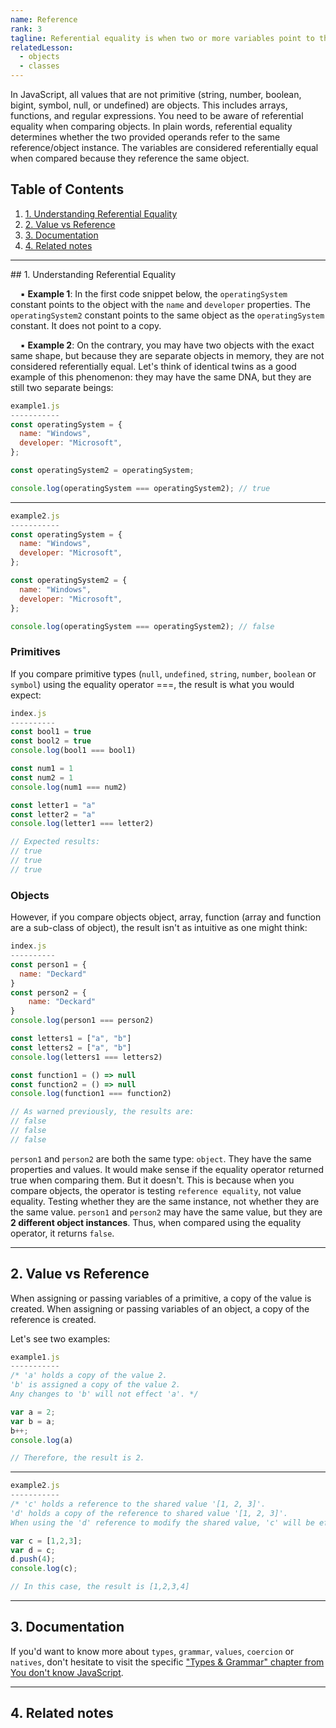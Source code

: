 ```yaml
---
name: Reference
rank: 3
tagline: Referential equality is when two or more variables point to the same object in memory.
relatedLesson:
  - objects
  - classes
---
```



<LessonDescription name={frontmatter.name}>
  In JavaScript, all values that are not primitive (string, number, boolean, bigint, 
  symbol, null, or undefined) are objects. This includes arrays, functions, and 
  regular expressions. You need to be aware of referential equality when comparing 
  objects. In plain words, referential equality determines whether the two provided 
  operands refer to the same reference/object instance. The variables are considered 
  referentially equal when compared because they reference the same object.
</LessonDescription>

## Table of Contents

1. [1. Understanding Referential Equality](#1-understanding-referential-equality)
2. [2. Value vs Reference](#2-value-vs-reference)
3. [3. Documentation](#3-documentation)
4. [4. Related notes](#4-related-notes)

---

<div class="reference">
  ## 1. Understanding Referential Equality

  &nbsp;&nbsp;&nbsp;&nbsp;▪ **Example 1**: In the first code snippet below, the `operatingSystem` constant points to the 
  object with the `name` and `developer` properties. The `operatingSystem2` constant points to the same object as the 
  `operatingSystem` constant. It does not point to a copy.

  &nbsp;&nbsp;&nbsp;&nbsp;▪ **Example 2**: On the contrary, you may have two objects with the exact same shape, but because 
  they are separate objects in memory, they are not considered referentially equal. Let's think of identical 
  twins as a good example of this phenomenon: they may have the same DNA, but they are still two separate beings:

  <StaticCodeContainer>

  ```js
  example1.js
  -----------
  const operatingSystem = {
    name: "Windows",
    developer: "Microsoft",
  };

  const operatingSystem2 = operatingSystem;

  console.log(operatingSystem === operatingSystem2); // true
  ```

  ---

  ```js
  example2.js
  -----------
  const operatingSystem = {
    name: "Windows",
    developer: "Microsoft",
  };

  const operatingSystem2 = {
    name: "Windows",
    developer: "Microsoft",
  };

  console.log(operatingSystem === operatingSystem2); // false
  ```

  </StaticCodeContainer>

  ### Primitives

  If you compare primitive types (`null`, `undefined`, `string`, `number`, `boolean` or `symbol`) using the 
  equality operator ===, the result is what you would expect:

  <StaticCodeContainer>

  ```js
  index.js
  ----------
  const bool1 = true
  const bool2 = true
  console.log(bool1 === bool1)

  const num1 = 1
  const num2 = 1
  console.log(num1 === num2)

  const letter1 = "a"
  const letter2 = "a"
  console.log(letter1 === letter2)

  // Expected results:
  // true
  // true
  // true
  ```

  </StaticCodeContainer>

  ### Objects

  However, if you compare objects object, array, function (array and function are a sub-class of object), the 
  result isn't as intuitive as one might think:

  <StaticCodeContainer>

  ```js
  index.js
  ----------
  const person1 = {
    name: "Deckard"
  }
  const person2 = {
      name: "Deckard"
  }
  console.log(person1 === person2)

  const letters1 = ["a", "b"]
  const letters2 = ["a", "b"]
  console.log(letters1 === letters2)

  const function1 = () => null
  const function2 = () => null
  console.log(function1 === function2)

  // As warned previously, the results are:
  // false
  // false
  // false
  ```

  </StaticCodeContainer>

  `person1` and `person2` are both the same type: `object`. They have the same properties and values. It would 
  make sense if the equality operator returned true when comparing them. But it doesn't. This is because when 
  you compare objects, the operator is testing `reference equality`, not value equality. Testing whether they 
  are the same instance, not whether they are the same value. `person1` and `person2` may have the same value, 
  but they are **2 different object instances**. Thus, when compared using the equality operator, it returns 
  `false`.

  ---

  ## 2. Value vs Reference

  When assigning or passing variables of a primitive, a copy of the value is created. When assigning or passing 
  variables of an object, a copy of the reference is created.

  Let's see two examples: 

  <StaticCodeContainer>

  ```js
  example1.js
  -----------
  /* 'a' holds a copy of the value 2.
  'b' is assigned a copy of the value 2.
  Any changes to 'b' will not effect 'a'. */

  var a = 2;
  var b = a;
  b++;
  console.log(a)

  // Therefore, the result is 2.
  ```

  ---

  ```js
  example2.js
  -----------
  /* 'c' holds a reference to the shared value '[1, 2, 3]'.
  'd' holds a copy of the reference to shared value '[1, 2, 3]'.
  When using the 'd' reference to modify the shared value, 'c' will be effected. */
  
  var c = [1,2,3];
  var d = c;
  d.push(4);
  console.log(c);

  // In this case, the result is [1,2,3,4]
  ```

  </StaticCodeContainer>

  ---

  ## 3. Documentation

  If you'd want to know more about `types`, `grammar`, `values`, `coercion` or `natives`, don't hesitate to visit 
  the specific ["Types & Grammar" chapter from You don't know JavaScript](https://github.com/getify/You-Dont-Know-JS/blob/1st-ed/types%20%26%20grammar/ch2.md).

  ---

  ## 4. Related notes

  <RelatedLesson relatedLesson={frontmatter.relatedLesson} />

</div>
